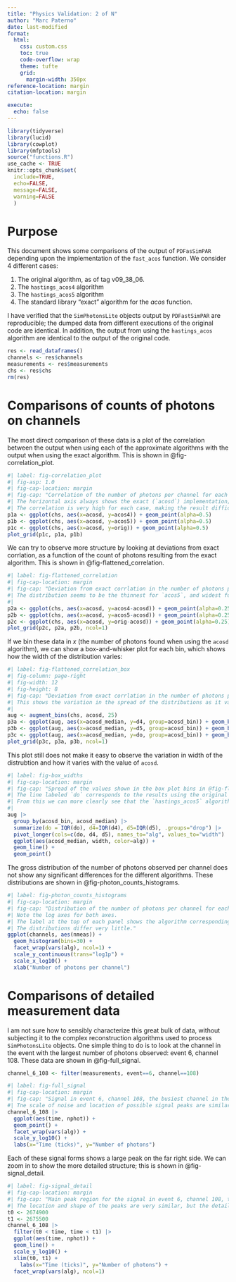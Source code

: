 ```yaml
---
title: "Physics Validation: 2 of N"
author: "Marc Paterno"
date: last-modified
format:
  html:
    css: custom.css
    toc: true
    code-overflow: wrap
    theme: tufte
    grid:
      margin-width: 350px
reference-location: margin
citation-location: margin

execute: 
  echo: false
---
```

```r
library(tidyverse)
library(lucid)
library(cowplot)
library(mfptools)
source("functions.R")
use_cache <- TRUE
knitr::opts_chunk$set(
  include=TRUE,
  echo=FALSE,
  message=FALSE,
  warning=FALSE
  )
```

# Purpose

This document shows some comparisons of the output of `PDFasSimPAR` depending upon the implementation of the `fast_acos` function.
We consider 4 different cases:

#. The original algorithm, as of tag v09_38_06.
#. The `hastings_acos4` algorithm
#. The `hastings_acos5` algorithm
#. The standard library "exact" algorithm for the $acos$ function.

I have verified that the `SimPhotonsLite` objects output by `PDFastSimPAR` are reproducible; the dumped data from different executions of the original code are identical.
In addition, the output from using the `hastings_acos` algorithm are identical to the output of the original code.

```r
res <- read_dataframes()
channels <- res$channels
measurements <- res$measurements
chs <- res$chs
rm(res)
```

# Comparisons of counts of photons on channels

The most direct comparison of these data is a plot of the correlation between the output when using each of the approximate algorithms with the output when using the exact algorithm.
This is shown in @fig-correlation_plot.

```r
#| label: fig-correlation_plot
#| fig-asp: 1.0
#| fig-cap-location: margin
#| fig-cap: "Correlation of the number of photons per channel for each channel and event.
#| The horizontal axis always shows the exact (`acosd`) implementation; the panels show one of `hastings_acos_4`, `hastings_acos_5`, or the original `fast_acos` implementation.
#| The correlation is very high for each case, making the result difficult to discriminate in this plot."
p1a <- ggplot(chs, aes(x=acosd, y=acos4)) + geom_point(alpha=0.5)
p1b <- ggplot(chs, aes(x=acosd, y=acos5)) + geom_point(alpha=0.5)
p1c <- ggplot(chs, aes(x=acosd, y=orig)) + geom_point(alpha=0.5)
plot_grid(p1c, p1a, p1b)
```

We can try to observe more structure by looking at deviations from exact corrlation, as a function of the count of photons resulting from the exact algorithm.
This is shown in @fig-flattened_correlation.

```r
#| label: fig-flattened_correlation
#| fig-cap-location: margin
#| fig-cap: "Deviation from exact corrlation in the number of photons per channel for each channel and each event.
#| The distribution seems to be the thinnest for `acos5`, and widest for `orig`, but the effect is small."
#| 
p2a <- ggplot(chs, aes(x=acosd, y=acos4-acosd)) + geom_point(alpha=0.25) + ylim(-65, 65) + ylab("acos4")
p2b <- ggplot(chs, aes(x=acosd, y=acos5-acosd)) + geom_point(alpha=0.25) + ylim(-65, 65) + ylab("acos5")
p2c <- ggplot(chs, aes(x=acosd, y=orig-acosd)) + geom_point(alpha=0.25) + ylim(-65, 65) + ylab("orig")
plot_grid(p2c, p2a, p2b, ncol=1)
```

If we bin these data in $x$ (the number of photons found when using the `acosd` algorithm), we can show a box-and-whisker plot for each bin, which shows how the width of the distribution varies:

```r
#| label: fig-flattened_correlation_box
#| fig-column: page-right
#| fig-width: 12
#| fig-height: 8
#| fig-cap: "Deviation from exact corrlation in the number of photons per channel for each channel and each event, binned by the value of `acosd`.
#| This shows the variation in the spread of the distributions as it varies with `acosd`."
#| 
aug <- augment_bins(chs, acosd, 25)
p3a <- ggplot(aug, aes(x=acosd_median, y=d4, group=acosd_bin)) + geom_boxplot(outlier.shape=NA, coef=0) + ylim(-6, 6) + labs(x="acosd", y = "acos4")
p3b <- ggplot(aug, aes(x=acosd_median, y=d5, group=acosd_bin)) + geom_boxplot(outlier.shape=NA, coef=0) + ylim(-6, 6) + labs(x="acosd", y= "acos5")
p3c <- ggplot(aug, aes(x=acosd_median, y=do, group=acosd_bin)) + geom_boxplot(outlier.shape=NA, coef=0) + ylim(-6, 6) + labs(x="acosd", y="orig")
plot_grid(p3c, p3a, p3b, ncol=1)
```

This plot still does not make it easy to observe the variation in width of the distrubtion and how it varies with the value of `acosd`.

```r
#| label: fig-box_widths
#| fig-cap-location: margin
#| fig-cap: "Spread of the values shown in the box plot bins in @fig-flattened_correlation_box.
#| The line labeled `do` corresponds to the results using the original `fast_acos` algorithm; `d4` corresponds to `hastings_acos4` and `d5` corresponds to `hastings_acos5`.
#| From this we can more clearly see that the `hastings_acos5` algorithm yields the smallest variances from the exact algorith, and that the difference between the original algorithm and `hastings_acos4` are small."
#| 
aug |>
  group_by(acosd_bin, acosd_median) |>
  summarize(do = IQR(do), d4=IQR(d4), d5=IQR(d5), .groups="drop") |>
  pivot_longer(cols=c(do, d4, d5), names_to="alg", values_to="width")  |>
  ggplot(aes(acosd_median, width, color=alg)) +
  geom_line() +
  geom_point()
```


The gross distribution of the number of photons observed per channel does not show any significant differences for the different algorithms.
These distributions are shown in @fig-photon_counts_histograms.

```r
#| label: fig-photon_counts_histograms
#| fig-cap-location: margin
#| fig-cap: "Distribution of the number of photons per channel for each channel and event.
#| Note the log axes for both axes.
#| The label at the top of each panel shows the algorithm corresponding to that distribution.
#| The distributions differ very little."
ggplot(channels, aes(nmeas)) +
  geom_histogram(bins=30) +
  facet_wrap(vars(alg), ncol=1) +
  scale_y_continuous(trans="log1p") +
  scale_x_log10() +
  xlab("Number of photons per channel")
```

# Comparisons of detailed measurement data

I am not sure how to sensibly characterize this great bulk of data, without subjecting it to the complex reconstruction algorithms used to process `SimPhotonsLite` objects.
One simple thing to do is to look at the channel in the event with the largest number of photons observed: event 6, channel 108.
These data are shown in @fig-full_signal.

```r
channel_6_108 <- filter(measurements, event==6, channel==108)
```

```r
#| label: fig-full_signal
#| fig-cap-location: margin
#| fig-cap: "Signal in event 6, channel 108, the busiest channel in the set of events.
#| Tne scale of noise and location of possible signal peaks are similar for all algorithms."
channel_6_108 |>
  ggplot(aes(time, nphot)) +
  geom_point() +
  facet_wrap(vars(alg)) +
  scale_y_log10() +
  labs(x="Time (ticks)", y="Number of photons")
```

Each of these signal forms shows a large peak on the far right side.
We can zoom in to show the more detailed structure; this is shown in @fig-signal_detail.

```r
#| label: fig-signal_detail
#| fig-cap-location: margin
#| fig-cap: "Main peak region for the signal in event 6, channel 108, the busiest channel in the set of events.
#| The location and shape of the peaks are very similar, but the details of the noise varies."
t0 <- 2674900
t1 <- 2675500
channel_6_108 |>
  filter(t0 < time, time < t1) |>
  ggplot(aes(time, nphot)) +
  geom_line() +
  scale_y_log10() +
  xlim(t0, t1) +
    labs(x="Time (ticks)", y="Number of photons") +
  facet_wrap(vars(alg), ncol=1)
```

